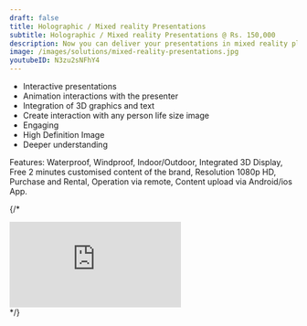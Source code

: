 ---
draft: false
title: Holographic / Mixed reality Presentations
subtitle: Holographic / Mixed reality Presentations @ Rs. 150,000
description: Now you can deliver your presentations in mixed reality platforms where your content will be displayed mid air on the stage around you where you are immersed into a virtual world and can interact with the images and graphics that are choreographed well in script with your presentation this is the future of presentations.
image: /images/solutions/mixed-reality-presentations.jpg
youtubeID: N3zu2sNFhY4
---

- Interactive presentations
- Animation interactions with the presenter
- Integration of 3D graphics and text
- Create interaction with any person life size image
- Engaging
- High Definition Image
- Deeper understanding

Features: Waterproof, Windproof, Indoor/Outdoor, Integrated 3D Display, Free 2 minutes customised content of the brand, Resolution 1080p HD, Purchase and Rental, Operation via remote, Content upload via Android/ios App.

{/* <div class="ratio ratio-16x9"> 
  <iframe
    src="https://www.youtube.com/embed/GaDmmDqn7lw"
    title="YouTube video player"
    frameborder="0"
    allow="accelerometer; autoplay; clipboard-write; encrypted-media; gyroscope; picture-in-picture"
    allowfullscreen
  ></iframe>
</div> */}
